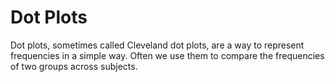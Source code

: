 # Dot Plots

Dot plots, sometimes called Cleveland dot plots, are a way to represent frequencies in a simple way. Often we use them to compare the frequencies of two groups across subjects.
